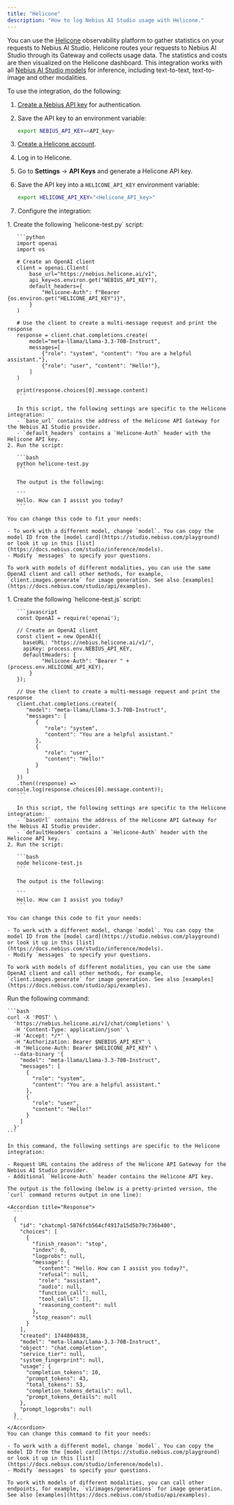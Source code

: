 ```yaml
---
title: "Helicone"
description: "How to log Nebius AI Studio usage with Helicone."
---
```


You can use the [Helicone](https://www.helicone.ai/) observability platform to gather statistics on your requests to Nebius AI Studio. Helicone routes your requests to Nebius AI Studio through its Gateway and collects usage data. The statistics and costs are then visualized on the Helicone dashboard. This integration works with all [Nebius AI Studio models](https://docs.nebius.com/studio/inference/models) for inference, including text-to-text, text-to-image and other modalities.

To use the integration, do the following:

1. [Create a Nebius API key](https://docs.nebius.com/studio/api/authentication) for authentication.
2. Save the API key to an environment variable:

   ```bash
   export NEBIUS_API_KEY=<API_key>
   ```
3. [Create a Helicone account](https://us.helicone.ai/signup).
4. Log in to Helicone.
5. Go to **Settings** → **API Keys** and generate a Helicone API key.
6. Save the API key into a `HELICONE_API_KEY` environment variable:

   ```bash
   export HELICONE_API_KEY="<Helicone_API_key>"
   ```
7. Configure the integration:

<Tabs>
  <Tab title="Python">
    1. Create the following `helicone-test.py` script:

       ```python
       import openai
       import os
       
       # Create an OpenAI client
       client = openai.Client(
           base_url="https://nebius.helicone.ai/v1",
           api_key=os.environ.get("NEBIUS_API_KEY"),
           default_headers={
               "Helicone-Auth": f"Bearer {os.environ.get("HELICONE_API_KEY")}",
           }
       )
       
       # Use the client to create a multi-message request and print the response
       response = client.chat.completions.create(
           model="meta-llama/Llama-3.3-70B-Instruct",
           messages=[
               {"role": "system", "content": "You are a helpful assistant."},
               {"role": "user", "content": "Hello!"},
           ]
       )
       
       print(response.choices[0].message.content)
       ```

       In this script, the following settings are specific to the Helicone integration:
       - `base_url` contains the address of the Helicone API Gateway for the Nebius AI Studio provider.
       - `default_headers` contains a `Helicone-Auth` header with the Helicone API key.
    2. Run the script:

       ```bash
       python helicone-test.py
       ```

       The output is the following:

       ```
       Hello. How can I assist you today?
       ```

    You can change this code to fit your needs:

    - To work with a different model, change `model`. You can copy the model ID from the [model card](https://studio.nebius.com/playground) or look it up in this [list](https://docs.nebius.com/studio/inference/models).
    - Modify `messages` to specify your questions.

    To work with models of different modalities, you can use the same OpenAI client and call other methods, for example, `client.images.generate` for image generation. See also [examples](https://docs.nebius.com/studio/api/examples).
  </Tab>
  <Tab title="Node.js">
    1. Create the following `helicone-test.js` script:

       ```javascript
       const OpenAI = require('openai');
       
       // Create an OpenAI client
       const client = new OpenAI({
         baseURL: "https://nebius.helicone.ai/v1/",
         apiKey: process.env.NEBIUS_API_KEY,
         defaultHeaders: {
               "Helicone-Auth": "Bearer " + (process.env.HELICONE_API_KEY),
           }
       });
       
       // Use the client to create a multi-message request and print the response
       client.chat.completions.create({
          "model": "meta-llama/Llama-3.3-70B-Instruct",
          "messages": [
             {
                "role": "system",
                "content": "You are a helpful assistant."
             },
             {
                "role": "user",
                "content": "Hello!"
             }
          ]
       })
       .then((response) => console.log(response.choices[0].message.content));
       ```

       In this script, the following settings are specific to the Helicone integration:
       - `baseUrl` contains the address of the Helicone API Gateway for the Nebius AI Studio provider.
       - `defaultHeaders` contains a `Helicone-Auth` header with the Helicone API key.
    2. Run the script:

       ```bash
       node helicone-test.js
       ```

       The output is the following:

       ```
       Hello. How can I assist you today?
       ```

    You can change this code to fit your needs:

    - To work with a different model, change `model`. You can copy the model ID from the [model card](https://studio.nebius.com/playground) or look it up in this [list](https://docs.nebius.com/studio/inference/models).
    - Modify `messages` to specify your questions.

    To work with models of different modalities, you can use the same OpenAI client and call other methods, for example, `client.images.generate` for image generation. See also [examples](https://docs.nebius.com/studio/api/examples).
  </Tab>
  <Tab title="cURL">
    Run the following command:

    ```bash
    curl -X 'POST' \
      'https://nebius.helicone.ai/v1/chat/completions' \
      -H 'Content-Type: application/json' \
      -H 'Accept: */*' \
      -H "Authorization: Bearer $NEBIUS_API_KEY" \
      -H "Helicone-Auth: Bearer $HELICONE_API_KEY" \
      --data-binary '{
        "model": "meta-llama/Llama-3.3-70B-Instruct",
        "messages": [
          {
            "role": "system",
            "content": "You are a helpful assistant."
          },
          {
            "role": "user",
            "content": "Hello!"
          }
        ]
      }'
    ```

    In this command, the following settings are specific to the Helicone integration:

    - Request URL contains the address of the Helicone API Gateway for the Nebius AI Studio provider.
    - Additional `Helicone-Auth` header contains the Helicone API key.

    The output is the following (below is a pretty-printed version, the `curl` command returns output in one line):

    <Accordion title="Response">
      ```
      {
        "id": "chatcmpl-5876fcb564cf4917a15d5b79c736b400",
        "choices": [
          {
            "finish_reason": "stop",
            "index": 0,
            "logprobs": null,
            "message": {
              "content": "Hello. How can I assist you today?",
              "refusal": null,
              "role": "assistant",
              "audio": null,
              "function_call": null,
              "tool_calls": [],
              "reasoning_content": null
            },
            "stop_reason": null
          }
        ],
        "created": 1744804838,
        "model": "meta-llama/Llama-3.3-70B-Instruct",
        "object": "chat.completion",
        "service_tier": null,
        "system_fingerprint": null,
        "usage": {
          "completion_tokens": 10,
          "prompt_tokens": 43,
          "total_tokens": 53,
          "completion_tokens_details": null,
          "prompt_tokens_details": null
        },
        "prompt_logprobs": null
      }
      ```
    </Accordion>
    You can change this command to fit your needs:

    - To work with a different model, change `model`. You can copy the model ID from the [model card](https://studio.nebius.com/playground) or look it up in this [list](https://docs.nebius.com/studio/inference/models).
    - Modify `messages` to specify your questions.

    To work with models of different modalities, you can call other endpoints, for example, `v1/images/generations` for image generation. See also [examples](https://docs.nebius.com/studio/api/examples).
  </Tab>
</Tabs>